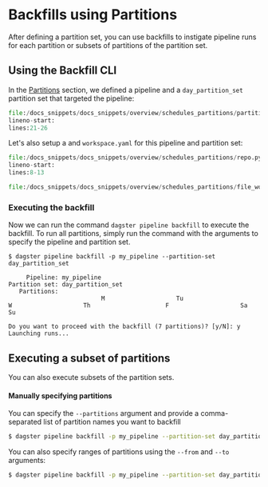 
<DynamicMetaTags title="Schedules | Dagster" />

# Backfills using Partitions

After defining a partition set, you can use backfills to instigate pipeline runs for each partition
or subsets of partitions of the partition set.

## Using the Backfill CLI

In the [Partitions](/docs/overview/scheduling-partitions/partitions) section, we defined a pipeline and
a `day_partition_set` partition set that targeted the pipeline:

```python literalinclude caption=partition_definition.py
file:/docs_snippets/docs_snippets/overview/schedules_partitions/partition_definition.py
lineno-start:
lines:21-26
```

Let's also setup a <PyObject module="dagster" object="RepositoryDefinition"/> and `workspace.yaml` for this pipeline and partition set:

```python literalinclude caption=repo.py
file:/docs_snippets/docs_snippets/overview/schedules_partitions/repo.py
lineno-start:
lines:8-13
```

```python literalinclude caption=workspace.yaml
file:/docs_snippets/docs_snippets/overview/schedules_partitions/file_workspace.yaml
```

### Executing the backfill

Now we can run the command `dagster pipeline backfill` to execute the backfill. To run all partitions,
simply run the command with the arguments to specify the pipeline and partition set.

```
$ dagster pipeline backfill -p my_pipeline --partition-set day_partition_set

     Pipeline: my_pipeline
Partition set: day_partition_set
   Partitions:
                          M                    Tu                     W                    Th                     F                    Sa                    Su

Do you want to proceed with the backfill (7 partitions)? [y/N]: y
Launching runs...
```

## Executing a subset of partitions

You can also execute subsets of the partition sets.

#### Manually specifying partitions

You can specify the `--partitions` argument and provide a comma-separated list of partition names you want to backfill

```bash
$ dagster pipeline backfill -p my_pipeline --partition-set day_partition_set --partitions M,Tu,W
```

You can also specify ranges of partitions using the `--from` and `--to` arguments:

```bash
$ dagster pipeline backfill -p my_pipeline --partition-set day_partition_set --from W --to F
```

